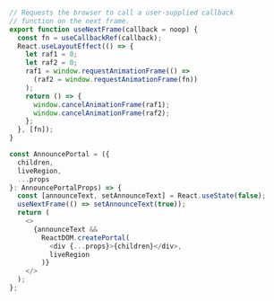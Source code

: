 ```js !!

// Requests the browser to call a user-supplied callback
// function on the next frame.
export function useNextFrame(callback = noop) {
  const fn = useCallbackRef(callback);
  React.useLayoutEffect(() => {
    let raf1 = 0;
    let raf2 = 0;
    raf1 = window.requestAnimationFrame(() =>
      (raf2 = window.requestAnimationFrame(fn))
    );
    return () => {
      window.cancelAnimationFrame(raf1);
      window.cancelAnimationFrame(raf2);
    };
  }, [fn]);
}

const AnnouncePortal = ({
  children,
  liveRegion,
  ...props
}: AnnouncePortalProps) => {
  const [announceText, setAnnounceText] = React.useState(false);
  useNextFrame(() => setAnnounceText(true));
  return (
    <>
      {announceText &&
        ReactDOM.createPortal(
          <div {...props}>{children}</div>,
          liveRegion
        )}
    </>
  );
};
```
